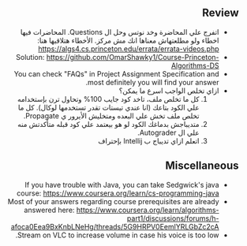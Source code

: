 <div dir="rtl">

## Review

- اتفرج علي المحاضرة وخد نوتس وحل ال Questions. المحاضرات فيها اخطاء ولو مطلعتهاش معناها انك مش مركز. الأخطاء هتلاقيها هنا: https://algs4.cs.princeton.edu/errata/errata-videos.php
- Solution: https://github.com/OmarShawky1/Course-Princeton-Algorithms-DS
- You can check "FAQs" in Project Assignment Specification and most definitely you will find your answer.
- ازاي تخلص الواجب اسرع ما يمكن؟
    1) كل ما تخلص ملف، تاخد كود جايب 100% وتحاول ترن بإستخدامه علي الكود بتاعك (انا عندي تيستات تقدر تستخدمها لوكال). كل ما تخلص ملف تخش علي البعده ومتخليش الأيرور ي Propagate.
    2) متديباجش بدماغك الكود لو هو بيعتمد علي كود قبله متأكدتش منه علي ال Autograder.
    3) اتعلم ازاي تديباج ب Intellij بإحتراف

## Miscellaneous
- If you have trouble with Java, you can take Sedgwick's java course: https://www.coursera.org/learn/cs-programming-java
- Most of your answers regarding course prerequisites are already answered here: https://www.coursera.org/learn/algorithms-part1/discussions/forums/h-afoca0Eea9BxKnbLNeHg/threads/5G9HRPV0EemlYRLGbZc2cA
- Stream on VLC to increase volume in case his voice is too low.


</div>

